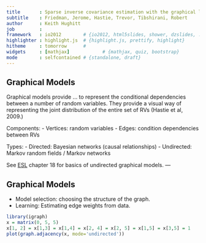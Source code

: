 ```yaml
---
title       : Sparse inverse covariance estimation with the graphical lasso
subtitle    : Friedman, Jerome, Hastie, Trevor, Tibshirani, Robert
author      : Keith Hughitt
job         : 
framework   : io2012        # {io2012, html5slides, shower, dzslides, ...}
highlighter : highlight.js  # {highlight.js, prettify, highlight}
hitheme     : tomorrow      # 
widgets     : [mathjax]            # {mathjax, quiz, bootstrap}
mode        : selfcontained # {standalone, draft}
---
```


## Graphical Models

Graphical models provide ... to represent the conditional dependencies between
a number of random variables. They provide a visual way of representing the
joint distribution of the entire set of RVs (Hastie et al, 2009.)

Components:
- <span class='blue2'>Vertices</span>: random variables
- <span class='blue2'>Edges</span>: condition dependencies between RVs

Types:
- <span class='blue2'>Directed</span>: Bayesian networks (causal relationships)
- <span class='blue2'>Undirected</span>: Markov random fields / Markov networks

See [ESL](http://www-stat.stanford.edu/~tibs/ElemStatLearn/) chapter 18 for
basics of undirected graphical models.
---

## Graphical Models

* <span class='blue2'>Model selection</span>: choosing the structure of the graph.
* <span class='blue2'>Learning</span>: Estimating edge weights from data.

```r
library(igraph)
x = matrix(0, 5, 5)
x[1, 2] = x[1,3] = x[1,4] = x[2, 4] = x[2, 5] = x[1,5] = x[3,5] = 1
plot(graph.adjacency(x, mode='undirected'))
```
